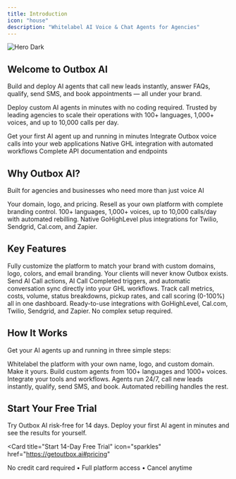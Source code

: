 ```yaml
---
title: Introduction
icon: "house"
description: "Whitelabel AI Voice & Chat Agents for Agencies"
---
```


<img className="block" src="/images/hero-dark.png" alt="Hero Dark" />

## Welcome to Outbox AI

Build and deploy AI agents that call new leads instantly, answer FAQs, qualify, send SMS, and book appointments — all under your brand.

Deploy custom AI agents in minutes with no coding required. Trusted by leading agencies to scale their operations with 100+ languages, 1,000+ voices, and up to 10,000 calls per day.

<CardGroup cols={2}>
  <Card title="Quick Start" icon="rocket" href="/quickstart">
    Get your first AI agent up and running in minutes
  </Card>
  <Card title="JavaScript SDK" icon="code" href="/javascript-sdk">
    Integrate Outbox voice calls into your web applications
  </Card>
  <Card
    title="GoHighLevel Integration"
    icon="plug"
    href="/api-reference/introduction"
  >
    Native GHL integration with automated workflows
  </Card>
  <Card title="API Reference" icon="book" href="/api-reference/introduction">
    Complete API documentation and endpoints
  </Card>
</CardGroup>

## Why Outbox AI?

Built for agencies and businesses who need more than just voice AI

<CardGroup cols={3}>
  <Card title="Whitelabel Everything" icon="palette">
    Your domain, logo, and pricing. Resell as your own platform with complete
    branding control.
  </Card>
  <Card title="Scale Without Limits" icon="chart-line">
    100+ languages, 1,000+ voices, up to 10,000 calls/day with automated
    rebilling.
  </Card>
  <Card title="Works With Your Stack" icon="puzzle-piece">
    Native GoHighLevel plus integrations for Twilio, Sendgrid, Cal.com, and
    Zapier.
  </Card>
</CardGroup>

## Key Features

<AccordionGroup>
  <Accordion title="Complete Whitelabeling" icon="tag">
    Fully customize the platform to match your brand with custom domains, logo,
    colors, and email branding. Your clients will never know Outbox exists.
  </Accordion>
  <Accordion title="Native GoHighLevel Integration" icon="arrows-spin">
    Send AI Call actions, AI Call Completed triggers, and automatic conversation
    sync directly into your GHL workflows.
  </Accordion>
  <Accordion title="Comprehensive Analytics" icon="chart-simple">
    Track call metrics, costs, volume, status breakdowns, pickup rates, and call
    scoring (0-100%) all in one dashboard.
  </Accordion>
  <Accordion title="Pre-Built Tool Library" icon="toolbox">
    Ready-to-use integrations with GoHighLevel, Cal.com, Twilio, Sendgrid, and
    Zapier. No complex setup required.
  </Accordion>
</AccordionGroup>

## How It Works

Get your AI agents up and running in three simple steps:

<Steps>
  <Step title="Set up your brand">
    Whitelabel the platform with your own name, logo, and custom domain. Make it
    yours.
  </Step>
  <Step title="Create Agents">
    Build custom agents from 100+ languages and 1000+ voices. Integrate your
    tools and workflows.
  </Step>
  <Step title="Launch & Profit">
    Agents run 24/7, call new leads instantly, qualify, send SMS, and book.
    Automated rebilling handles the rest.
  </Step>
</Steps>

## Start Your Free Trial

Try Outbox AI risk-free for 14 days. Deploy your first AI agent in minutes and see the results for yourself.

<Card
  title="Start 14-Day Free Trial"
  icon="sparkles"
  href="https://getoutbox.ai#pricing"
>
  No credit card required • Full platform access • Cancel anytime
</Card>
